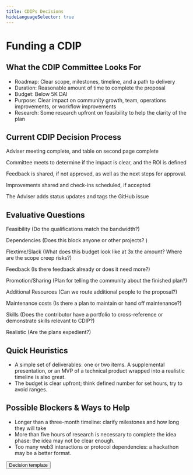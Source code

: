 ```yaml
---
title: CDIPs Decisions
hideLanguageSelector: true
---
```


# Funding a CDIP

## What the CDIP Committee Looks For

- Roadmap: Clear scope, milestones, timeline, and a path to delivery
- Duration: Reasonable amount of time to complete the proposal
- Budget: Below 5K DAI
- Purpose: Clear impact on community growth, team, operations improvements, or workflow improvements
- Research: Some research upfront on feasibility to help the clarity of the plan

## Current CDIP Decision Process

<Checklist>


Adviser meeting complete, and table on second page complete

Committee meets to determine if the impact is clear, and the ROI is defined

Feedback is shared, if not approved, as well as the next steps for approval.

Improvements shared and check-ins scheduled, if accepted

The Adviser adds status updates and tags the GitHub issue

</Checklist>


## Evaluative Questions

<Checklist>


Feasibility (Do the qualifications match the bandwidth?)

Dependencies (Does this block anyone or other projects? )

Flextime/Slack (What does this budget look like at 3x the amount? Where are the scope creep risks?)

Feedback (Is there feedback already or does it need more?)

Promotion/Sharing (Plan for telling the community about the finished plan?)

Additional Resources (Can we route additional people to the proposal?)

Maintenance costs (Is there a plan to maintain or hand off maintenance?)

Skills (Does the contributor have a portfolio to cross-reference or demonstrate skills relevant to CDIP?)

Realistic (Are the plans expedient?)

</Checklist>


## Quick Heuristics

- A simple set of deliverables: one or two items. A supplemental presentation, or an MVP of a technical product wrapped into a realistic timeline is also great.
- The budget is clear upfront; think defined number for set hours, try to avoid ranges.

## Possible Blockers & Ways to Help

- Longer than a three-month timeline: clarify milestones and how long they will take
- More than five hours of research is necessary to complete the idea phase: the idea may not be clear enough.
- Too many web3 interactions or protocol dependencies: a hackathon may be a better format.

<Button to="https://docs.google.com/document/d/1rOTi9J_X9VkWVsIfm0tkd3bwDuPscfuKYSRJFXuO0-A/edit?usp=sharing">
  Decision template
</Button>

